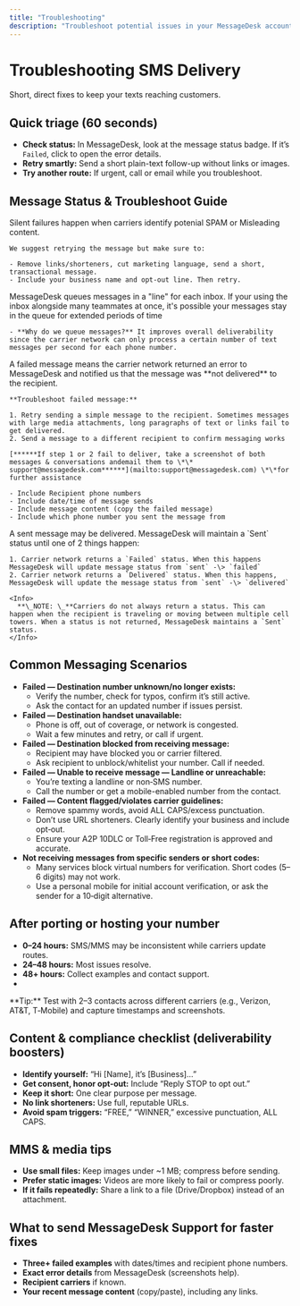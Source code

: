 ```yaml
---
title: "Troubleshooting"
description: "Troubleshoot potential issues in your MessageDesk account."
---
```


# Troubleshooting SMS Delivery

Short, direct fixes to keep your texts reaching customers.

## Quick triage (60 seconds)

- **Check status:** In MessageDesk, look at the message status badge. If it’s `Failed`, click to open the error details.
- **Retry smartly:** Send a short plain-text follow-up without links or images.
- **Try another route:** If urgent, call or email while you troubleshoot.

## Message Status & Troubleshoot Guide

<AccordionGroup>
  <Accordion title="Delivered" description="but customer says “I didn’t get it”" icon="check">
    Silent failures happen when carriers identify potenial SPAM or Misleading content.

    We suggest retrying the message but make sure to:

    - Remove links/shorteners, cut marketing language, send a short, transactional message.
    - Include your business name and opt-out line. Then retry.
  </Accordion>
  <Accordion title="Queued" description="Message has not been sent yet" icon="clock">
    MessageDesk queues messages in a "line" for each inbox. If your using the inbox alongside many teammates at once, it's possible your messages stay in the queue for extended periods of time

    - **Why do we queue messages?** It improves overall deliverability since the carrier network can only process a certain number of text messages per second for each phone number.
  </Accordion>
  <Accordion title="Failed" description=" Message was sent but did not get delivered" icon="exclamation" iconType="regular">
    A failed message means the carrier network returned an error to MessageDesk and notified us that the message was **not delivered** to the recipient.

    **Troubleshoot failed message:**

    1. Retry sending a simple message to the recipient. Sometimes messages with large media attachments, long paragraphs of text or links fail to get delivered.
    2. Send a message to a different recipient to confirm messaging works

    [******If step 1 or 2 fail to deliver, take a screenshot of both messages & conversations andemail them to \*\* support@messagedesk.com******](mailto:support@messagedesk.com) \*\*for further assistance

    - Include Recipient phone numbers
    - Include date/time of message sends
    - Include message content (copy the failed message)
    - Include which phone number you sent the message from
  </Accordion>
  <Accordion title="Sent" description="Message was sent to carriers" icon="reply" iconType="regular">
    A sent message may be delivered. MessageDesk will maintain a `Sent` status until one of 2 things happen:

    1. Carrier network returns a `Failed` status. When this happens MessageDesk will update message status from `sent` -\> `failed`
    2. Carrier network returns a `Delivered` status. When this happens, MessageDesk will update the message status from `sent` -\> `delivered`

    <Info>
      **\_NOTE: \_**Carriers do not always return a status. This can happen when the recipient is traveling or moving between multiple cell towers. When a status is not returned, MessageDesk maintains a `Sent` status.
    </Info>
  </Accordion>
</AccordionGroup>

## Common Messaging Scenarios

- **Failed — Destination number unknown/no longer exists:**
  - Verify the number, check for typos, confirm it’s still active.
  - Ask the contact for an updated number if issues persist.
- **Failed — Destination handset unavailable:**
  - Phone is off, out of coverage, or network is congested.
  - Wait a few minutes and retry, or call if urgent.
- **Failed — Destination blocked from receiving message:**
  - Recipient may have blocked you or carrier filtered.
  - Ask recipient to unblock/whitelist your number. Call if needed.
- **Failed — Unable to receive message — Landline or unreachable:**
  - You’re texting a landline or non‑SMS number.
  - Call the number or get a mobile-enabled number from the contact.
- **Failed — Content flagged/violates carrier guidelines:**
  - Remove spammy words, avoid ALL CAPS/excess punctuation.
  - Don’t use URL shorteners. Clearly identify your business and include opt‑out.
  - Ensure your A2P 10DLC or Toll‑Free registration is approved and accurate.
- **Not receiving messages from specific senders or short codes:**
  - Many services block virtual numbers for verification. Short codes (5–6 digits) may not work.
  - Use a personal mobile for initial account verification, or ask the sender for a 10‑digit alternative.

## After porting or hosting your number

- **0–24 hours:** SMS/MMS may be inconsistent while carriers update routes.
- **24–48 hours:** Most issues resolve.
- **48\+ hours:** Collect examples and contact support.
- 

<Info>
  **Tip:** Test with 2–3 contacts across different carriers (e.g., Verizon, AT&T, T‑Mobile) and capture timestamps and screenshots.
</Info>

## Content & compliance checklist (deliverability boosters)

- **Identify yourself:** “Hi [Name], it’s [Business]…”
- **Get consent, honor opt-out:** Include “Reply STOP to opt out.”
- **Keep it short:** One clear purpose per message.
- **No link shorteners:** Use full, reputable URLs.
- **Avoid spam triggers:** “FREE,” “WINNER,” excessive punctuation, ALL CAPS.

## MMS & media tips

- **Use small files:** Keep images under ~1 MB; compress before sending.
- **Prefer static images:** Videos are more likely to fail or compress poorly.
- **If it fails repeatedly:** Share a link to a file (Drive/Dropbox) instead of an attachment.

## What to send MessageDesk Support for faster fixes

- **Three\+ failed examples** with dates/times and recipient phone numbers.
- **Exact error details** from MessageDesk (screenshots help).
- **Recipient carriers** if known.
- **Your recent message content** (copy/paste), including any links.